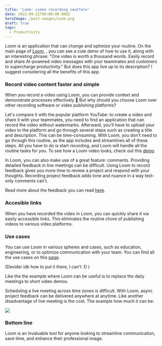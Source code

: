 ```yaml
---
title: 'Loom: video recording sowtfare'
date: 2023-09-21T00:00:00.000Z
heroImage: /post-images/Loom.png
draft: true
tags:
  - Productivity
---
```


Loom is an application that can change and optimize your routine. On the main page of [Loom](https://www.loom.com/), , you can see a cute demo of how to use it, along with an interesting phrase: "One video is worth a thousand words. Easily record and share AI-powered video messages with your teammates and customers to supercharge productivity." But does this app live up to its description? I suggest considering all the benefits of this app.

### Record video content faster and simple

When you record a video using Loom, you can provide context and demonstrate processes effectively 💪 But why should you choose Loom over other recording software or video publishing platforms?

Let's compare it with the popular platform YouTube: to create a video and share it with your teammates, you need to find an application that can record the video without watermarks. Afterward, you'll have to upload your video to the platform and go through several steps such as creating a title and description. This can be time-consuming. With Loom, you don't need to go through this routine, as the app includes and streamlines all of these steps. All you have to do is start recording, and Loom will handle all the routine tasks for you. To see how a Loom video looks, check out this [demo](https://www.loom.com/community/product-demo)

In Loom, you can also make use of a great feature: comments. Providing detailed feedback in live meetings can be difficult. Using Loom to record feedback gives you more time to review a project and respond with your thoughts. Recording project feedback adds tone and nuance in a way text-only comments can’t. 

Read more about the feedback you can read [here](https://www.loom.com/give-feedback).

### Accesible links

When you have recorded the video in Loom, you can quickly share it via easily accessible links. This eliminates the routine chore of publishing videos to various video platforms.

### Use cases

You can use Loom in various spheres and cases, such as education, engineering, or to optimize communication with your team. You can find all the use cases on this [page](https://www.loom.com/use-case).

(Devider idk how to put it there, I can't \:D )

Like the the example where Loom can be useful is to replace the daily meetings to short video demos.

Scheduling a live meeting across time zones is difficult. With Loom, async project feedback can be delivered anywhere at anytime. Like another disadvantage of live meeting is the cost. The example how much it can be:

![](</post-images/preview image placeholder.png>)![]()

### Bottom line

Loom is an invaluable tool for anyone looking to streamline communication, save time, and enhance their professional image.
